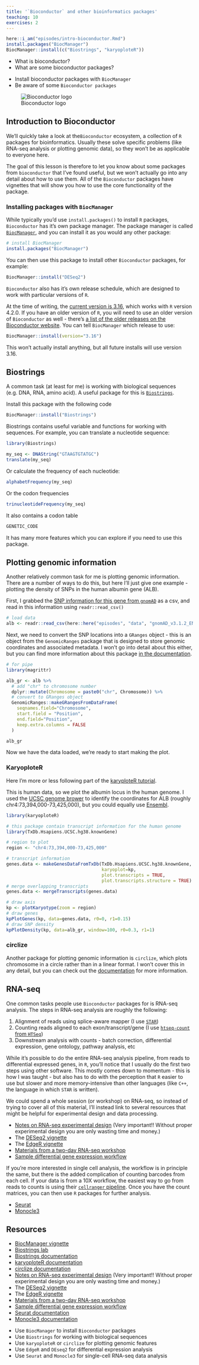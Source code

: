```yaml
---
title: '`Bioconductor` and other bioinformatics packages'
teaching: 10
exercises: 2
---
```


```r
here::i_am("episodes/intro-bioconductor.Rmd")
install.packages("BiocManager")
BiocManager::install(c("Biostrings", "karyoploteR"))
```

:::::::::::::::::::::::::::::::::::::: questions 

- What is bioconductor?
- What are some bioconductor packages?

::::::::::::::::::::::::::::::::::::::::::::::::

::::::::::::::::::::::::::::::::::::: objectives

- Install bioconductor packages with `BiocManager`
- Be aware of some `Bioconductor packages`

::::::::::::::::::::::::::::::::::::::::::::::::

![Bioconductor logo](http://bioconductor.org/images/logo_bioconductor.gif)


## Introduction to Bioconductor

We'll quickly take a look at the`Bioconductor` ecosystem, a collection of `R` packages for bioinformatics.  Usually these solve specific problems (like RNA-seq analysis or plotting genomic data), so they won't be as applicable to everyone here.  

The goal of this lesson is therefore to let you know about some packages from `bioconductor` that I've found useful, but we won't actually go into any detail about how to use them.  All of the `Bioconductor` packages have vignettes that will show you how to use the core functionality of the package.


### Installing packages with `BiocManager`

While typically you'd use `install.packages()` to install `R` packages, `Bioconductor` has it's own package manager.  The package manager is called [`BiocManager`](https://cran.r-project.org/web/packages/BiocManager/vignettes/BiocManager.html), and you can install it as you would any other package:

```r
# install BiocManager
install.packages("BiocManager")
```

You can then use this package to install other `Bioconductor` packages, for example:

```r
BiocManager::install("DESeq2")
```

`Bioconductor` also has it's own release schedule, which are designed to work with particular versions of `R`.  

At the time of writing, the [current version is 3.16](https://bioconductor.org/install/), which works with `R` version 4.2.0.  If you have an older version of `R`, you will need to use an older version of `Bioconductor` as well - there's [a list of the older releases on the Bioconductor website](https://bioconductor.org/about/release-announcements/).  You can tell `BiocManager` which release to use:

```r
BiocManager::install(version="3.16")
```

This won't actually install anything, but all future installs will use version 3.16.

## Biostrings

A common task (at least for me) is working with biological sequences (e.g. DNA, RNA, amino acid).  A useful package for this is [`Biostrings`](https://bioconductor.org/packages/release/bioc/html/Biostrings.html).

Install this package with the following code

```r
BiocManager::install("Biostrings")
```

Biostrings contains useful variable and functions for working with sequences.  For example, you can translate a nucleotide sequence:

```r
library(Biostrings)
```

```r
my_seq <- DNAString("GTAAGTGTATGC")
translate(my_seq)
```

Or calculate the frequency of each nucleotide:

```r
alphabetFrequency(my_seq)
```

Or the codon frequencies

```r
trinucleotideFrequency(my_seq)
```

It also contains a codon table

```r
GENETIC_CODE
```

It has many more features which you can explore if you need to use this package.


## Plotting genomic information

Another relatively common task for me is plotting genomic information.  There are a number of ways to do this, but here I'll just give one example - plotting the density of SNPs in the human albumin gene (ALB).

First, I grabbed the [SNP information for this gene from `gnomAD`](https://gnomad.broadinstitute.org/gene/ENSG00000163631?dataset=gnomad_r3) as a csv, and read in this information using `readr::read_csv()`

```r
# load data
alb <- readr::read_csv(here::here("episodes", "data", "gnomAD_v3.1.2_ENSG00000163631_2022_11_25_11_56_32.csv"), show_col_types = FALSE)
```

Next, we need to convert the SNP locations into a `GRanges` object - this is an object from the `GenomicRanges` package that is designed to store genomic coordinates and associated metadata.  I won't go into detail about this either, but you can find more information about this package [in the documentation](https://bioconductor.org/packages/devel/bioc/vignettes/GenomicRanges/inst/doc/GenomicRangesIntroduction.html).

```r
# for pipe
library(magrittr)

alb_gr <- alb %>% 
  # add "chr" to chromosome number
  dplyr::mutate(Chromosome = paste0("chr", Chromosome)) %>% 
  # convert to GRanges object
  GenomicRanges::makeGRangesFromDataFrame(
    seqnames.field="Chromosome",
    start.field = "Position",
    end.field="Position",
    keep.extra.columns = FALSE
  )

alb_gr

```

Now we have the data loaded, we're ready to start making the plot.

### KaryoploteR

Here I'm more or less following part of the [karyploteR tutorial](https://bernatgel.github.io/karyoploter_tutorial//Examples/EncodeEpigenetics/EncodeEpigenetics.html).

This is human data, so we plot the albumin locus in the human genome.  I used the [UCSC genome brower](https://genome.ucsc.edu/cgi-bin/hgTracks?db=hg38&lastVirtModeType=default&lastVirtModeExtraState=&virtModeType=default&virtMode=0&nonVirtPosition=&position=chr4%3A73402360%2D73423322&hgsid=1504808111_WcWVaHMGon8yjsLsfnwXMp51XDT0) to identify the coordinates for ALB (roughly chr4:73,394,000-73,425,000), but you could equally use [Ensembl](https://asia.ensembl.org/Homo_sapiens/Gene/Summary?g=ENSG00000163631;r=4:73397114-73421482).


```r
library(karyoploteR)

# this package contain transcript information for the human genome
library(TxDb.Hsapiens.UCSC.hg38.knownGene)

# region to plot
region <- "chr4:73,394,000-73,425,000"

# transcript information
genes.data <- makeGenesDataFromTxDb(TxDb.Hsapiens.UCSC.hg38.knownGene,
                                    karyoplot=kp,
                                    plot.transcripts = TRUE, 
                                    plot.transcripts.structure = TRUE)
# merge overlapping transcripts
genes.data <- mergeTranscripts(genes.data)

# draw axis
kp <- plotKaryotype(zoom = region)
# draw genes
kpPlotGenes(kp, data=genes.data, r0=0, r1=0.15)
# draw SNP density
kpPlotDensity(kp, data=alb_gr, window=100, r0=0.3, r1=1)
```



### circlize

Another package for plotting genomic information is `circlize`, which plots chromosome in a circle rather than in a linear format.  I won't cover this in any detail, but you can check out the [documentation](https://jokergoo.github.io/circlize_book/book/) for more information.

## RNA-seq 

One common tasks people use `Bioconductor` packages for is RNA-seq analysis. The steps in RNA-seq analysis are roughly the following:

1. Alignment of reads using splice-aware mapper (I use [`STAR`](https://github.com/alexdobin/STAR))
2. Counting reads aligned to each exon/transcript/gene (I use [`htseq-count` from `HTSeq`](https://htseq.readthedocs.io/en/master/htseqcount.html))
3. Downstream analysis with counts - batch correction, differential expression, gene ontology, pathway analysis, etc

While it's possible to do the entire RNA-seq analysis pipeline, from reads to differential expressed genes, in `R`, you'll notice that I usually do the first two steps using other software.  This mostly comes down to momentum - this is how I was taught - but also has to do with the perception that `R` easier to use but slower and more memory-intensive than other languages (like `C++`, the language in which `STAR` is written).  

We could spend a whole session (or workshop) on RNA-seq, so instead of trying to cover all of this material, I'll instead link to several resources that might be helpful for experimental design and data processing.

 - [Notes on RNA-seq experimental design](https://www.melbournebioinformatics.org.au/tutorials/tutorials/rna_seq_exp_design/rna_seq_experimental_design/) (Very important!! Without proper experimental design you are only wasting time and money.)
 - The [DESeq2 vignette](https://bioconductor.org/packages/release/bioc/vignettes/DESeq2/inst/doc/DESeq2.html)
 - The [EdgeR vignette](http://bioconductor.org/packages/release/bioc/vignettes/edgeR/inst/doc/edgeR.pdf)
 - [Materials from a two-day RNA-seq workshop](https://combine-australia.github.io/2018-09-26-RNAseq-Melbourne/)
 - [Sample differential gene expression workflow](https://hbctraining.github.io/DGE_workshop_salmon/lessons/07_DGE_summarizing_workflow.html)
 
If you're more interested in single cell analysis, the workflow is in principle the same, but there is the added complication of counting barcodes from each cell.  If your data is from a 10X workflow, the easiest way to go from reads to counts is using their [`cellranger` pipeline](https://support.10xgenomics.com/single-cell-gene-expression/software/pipelines/latest/using/tutorial_in).  Once you have the count matrices, you can then use `R` packages for further analysis.

 - [Seurat](https://satijalab.org/seurat/)
 - [Monocle3](https://cole-trapnell-lab.github.io/monocle3/)


## Resources

 - [BiocManager vignette](https://cran.r-project.org/web/packages/BiocManager/vignettes/BiocManager.html)
 - [Biostrings lab](https://web.stanford.edu/class/bios221/labs/biostrings/lab_1_biostrings.html)
 - [Biostrings documentation](https://bioconductor.org/packages/release/bioc/html/Biostrings.html)
 - [karyoploteR documentation](https://bernatgel.github.io/karyoploter_tutorial/)
 - [circlize documentation](https://jokergoo.github.io/circlize_book/book/)
 - [Notes on RNA-seq experimental design](https://www.melbournebioinformatics.org.au/tutorials/tutorials/rna_seq_exp_design/rna_seq_experimental_design/) (Very important!! Without proper experimental design you are only wasting time and money.)
 - The [DESeq2 vignette](https://bioconductor.org/packages/release/bioc/vignettes/DESeq2/inst/doc/DESeq2.html)
 - The [EdgeR vignette](http://bioconductor.org/packages/release/bioc/vignettes/edgeR/inst/doc/edgeR.pdf)
 - [Materials from a two-day RNA-seq workshop](https://combine-australia.github.io/2018-09-26-RNAseq-Melbourne/)
 - [Sample differential gene expression workflow](https://hbctraining.github.io/DGE_workshop_salmon/lessons/07_DGE_summarizing_workflow.html)
 - [Seurat documentation](https://satijalab.org/seurat/)
 - [Monocle3 documentation](https://cole-trapnell-lab.github.io/monocle3/)


::::::::::::::::::::::::::::::::::::: keypoints 

- Use `BiocManager` to install `Bioconductor` packages
- Use `Biostrings` for working with biological sequences
- Use `karyoploteR` or `circlize` for plotting genomic features
- Use `EdgeR` and `DEseq2` for differential expression analysis
- Use `Seurat` and `Monocle3` for single-cell RNA-seq data analysis

::::::::::::::::::::::::::::::::::::::::::::::::

